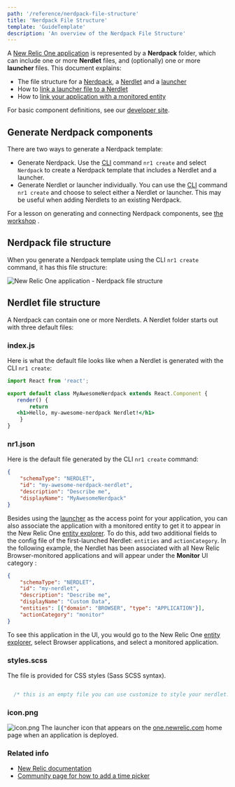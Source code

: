 ```yaml
---
path: '/reference/nerdpack-file-structure'
title: 'Nerdpack File Structure'
template: 'GuideTemplate'
description: 'An overview of the Nerdpack File Structure'
---
```


<Intro>

A [New Relic One application](https://developer.newrelic.com/use-cases/build-new-relic-one-applications 
"Link opens in a new window.") is represented by a **Nerdpack** folder, which can include one or more **Nerdlet** files, 
and (optionally) one or more **launcher** files. This document explains:

-   The file structure for a [Nerdpack](https://docs.newrelic.com/docs/new-relic-one/use-new-relic-one/build-new-relic-one/new-relic-one-application-nerdpack-file-structure#file-structure), 
a [Nerdlet](https://docs.newrelic.com/docs/new-relic-one/use-new-relic-one/build-new-relic-one/new-relic-one-application-nerdpack-file-structure#nerdlet-files) 
and a [launcher](https://docs.newrelic.com/docs/new-relic-one/use-new-relic-one/build-new-relic-one/new-relic-one-application-nerdpack-file-structure#launcher-file)
-   How to [link a launcher file to a Nerdlet](https://docs.newrelic.com/docs/new-relic-one/use-new-relic-one/build-new-relic-one/new-relic-one-application-nerdpack-file-structure#launcher-json)
-   How to [link your application with a monitored entity](https://docs.newrelic.com/docs/new-relic-one/use-new-relic-one/build-new-relic-one/new-relic-one-application-nerdpack-file-structure#nerdlet-json)

For basic component definitions, see our [developer site](https://developer.newrelic.com/use-cases/build-new-relic-one-applications#Introtocomponentsandtools 
"Link opens in a new window.").

</Intro>

## Generate Nerdpack components

There are two ways to generate a Nerdpack template:

-   Generate Nerdpack. Use the [CLI](https://developer.newrelic.com/build-tools/new-relic-one-applications/cli "Link opens in a new window.") command `nr1 create` and select `Nerdpack` to create a Nerdpack template that includes a Nerdlet and a launcher.
-   Generate Nerdlet or launcher individually. You can use the [CLI](https://developer.newrelic.com/build-tools/new-relic-one-applications/cli "Link opens in a new window.") command `nr1 create` and choose to select either a Nerdlet or launcher. This may be useful when adding Nerdlets to an existing Nerdpack.

For a lesson on generating and connecting Nerdpack components, see [the workshop](https://github.com/newrelic/nr1-workshop/blob/master/lab0/INSTRUCTIONS.md "Link opens in a new window.") .

## Nerdpack file structure

When you generate a Nerdpack template using the CLI `nr1 create` command, it has this file structure:

![New Relic One application - Nerdpack file structure](https://docs.newrelic.com/sites/default/files/thumbnails/image/nerdpack-file-structure.png "nerdpack-file-structure.png")


## Nerdlet file structure 

A Nerdpack can contain one or more Nerdlets. A Nerdlet folder starts out with three default files:

### index.js

Here is what the default file looks like when a Nerdlet is generated with the CLI `nr1 create`:
 
 ```jsx
import React from 'react';

export default class MyAwesomeNerdpack extends React.Component {
    render() {
        return 
	<h1>Hello, my-awesome-nerdpack Nerdlet!</h1>
     }
}
 ```

### nr1.json

Here is the default file generated by the CLI `nr1 create` command:

```json
{
    "schemaType": "NERDLET",
    "id": "my-awesome-nerdpack-nerdlet",
    "description": "Describe me",
    "displayName": "MyAwesomeNerdpack"
}
```

Besides using the [launcher](https://docs.newrelic.com/docs/new-relic-one/use-new-relic-one/build-new-relic-one/new-relic-one-application-nerdpack-file-structure#launcher-file) 
as the access point for your application, you can also associate the application with
a monitored entity to get it to appear in the New Relic One [entity explorer](https://docs.newrelic.com/docs/new-relic-one/use-new-relic-one/ui-data/new-relic-one-entity-explorer-view-performance-across-apps-services-hosts). 
To do this, add two additional fields to the config file of the first-launched Nerdlet: `entities` and `actionCategory`. 
In the following example, the Nerdlet has been associated with all New Relic Browser-monitored 
applications and will appear under the **Monitor** UI category :

```json
{
    "schemaType": "NERDLET",
    "id": "my-nerdlet",
    "description": "Describe me",
    "displayName": "Custom Data",
    "entities": [{"domain": "BROWSER", "type": "APPLICATION"}],
    "actionCategory": "monitor"
}
```
To see this application in the UI, you would go to the New Relic One 
[entity explorer](https://docs.newrelic.com/docs/new-relic-one/use-new-relic-one/ui-data/new-relic-one-entity-explorer-view-performance-across-apps-services-hosts),
 select Browser applications, and select a monitored application.

### styles.scss

The file is provided for CSS styles (Sass SCSS syntax).

```css

  /* this is an empty file you can use customize to style your nerdlet. */
```

### icon.png
![icon.png](../images/nerdpack-file-structure/icon.png)
The launcher icon that appears on the [one.newrelic.com](http://one.newrelic.com/) 
home page when an application is deployed.

### Related info

- [New Relic documentation](https://docs.newrelic.com)
- [Community page for how to add a time picker](https://discuss.newrelic.com/t/how-to-add-the-time-picker-to-nrql-queries/94268)

